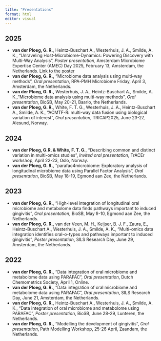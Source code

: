 ```yaml
---
title: "Presentations"
format: html
editor: visual
---
```


## 2025

-   **van der Ploeg, G. R.**, Heintz-Buschart A., Westerhuis, J. A., Smilde, A. K., "Unraveling Host-Microbiome-Dynamics: Powering Discovery with Multi-Way Analysis", *Poster presentation*, Amsterdam Microbiome Expertise Center (AMEC) Day 2025, February 13, Amsterdam, the Netherlands. [Link to the poster](https://bsky.app/profile/grvanderploeg.bsky.social/post/3li3gdgryoo2m)
-   **van der Ploeg, G. R.,** "Microbiome data analysis using multi-way methods", *Oral presentation*, RPA-PMH Microbiome Friday, April 3, Amsterdam, the Netherlands.
-   **van der Ploeg, G. R.,** Westerhuis, J. A., Heintz-Buschart A., Smilde, A. K.,"Microbiome data analysis using multi-way methods", *Oral presentation*, BioSB, May 20-21, Baarlo, the Netherlands.
-   **van der Ploeg, G. R.**, White, F. T. G., Westerhuis, J. A., Heintz-Buschart A., Smilde, A. K., "ACMTF-R: multi-way data fusion using biological variation of interest", *Oral presentation*, TRICAP2025, June 23-27, Alesund, Norway.

## 2024

-   **van der Ploeg, G.R. & White, F. T. G.**, "Describing common and distinct variation in multi-omics studies", *Invited oral presentation*, TrACEr workshop, April 22-23, Oslo, Norway.
-   **van der Ploeg, G. R.**, "parafac4microbiome: Exploratory analysis of longitudinal microbiome data using Parallel Factor Analysis", *Oral presentation*, BioSB, May 18-19, Egmond aan Zee, the Netherlands.

## 2023

-   **van der Ploeg, G. R.**, "High-level integration of longitudinal oral microbiome and metabolome data finds pathways important to induced gingivitis", *Oral presentation*, BioSB, May 9-10, Egmond aan Zee, the Netherlands.\
-   **van der Ploeg, G. R.**, van der Veen, M. H., Keijser, B. J. F., Zaura, E., Heintz-Buschart A., Westerhuis, J. A., Smilde, A. K., "Multi-omics data integration identifies oral-o-types and pathways important to induced gingivitis", *Poster presentation*, SILS Research Day, June 29, Amsterdam, the Netherlands.

## 2022

-   **van der Ploeg, G. R.**, "Data integration of oral microbiome and metabolome data using PARAFAC", *Oral presentation*, Dutch Chemometrics Society, April 1, Online.
-   **van der Ploeg, G. R.**, "Data integration of oral microbiome and metabolome data using PARAFAC", *Oral presentation*, SILS Research Day, June 21, Amsterdam, the Netherlands.
-   **van der Ploeg, G. R.**, Heintz-Buschart A., Westerhuis, J. A., Smilde, A. K., "Data integration of oral microbiome and metabolome using PARAFAC", *Poster presentation*, BioSB, June 28-29, Lunteren, the Netherlands.
-   **van der Ploeg, G. R.**, "Modelling the development of gingivitis", *Oral presentation*, Path Modelling Workshop, 25-26 April, Zaandam, the Netherlands.
